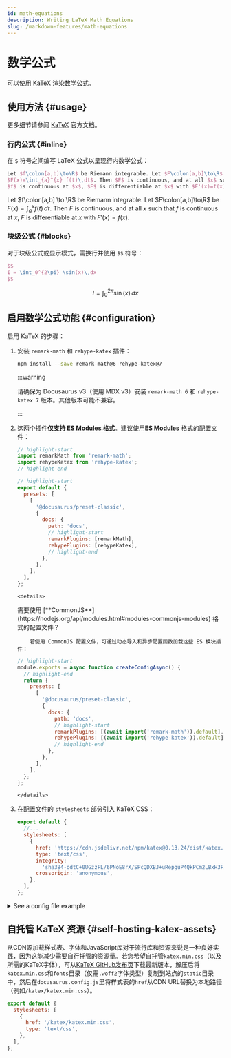 ```yaml
---
id: math-equations
description: Writing LaTeX Math Equations
slug: /markdown-features/math-equations
---
```


# 数学公式


可以使用 [KaTeX](https://katex.org) 渲染数学公式。

## 使用方法 {#usage}

更多细节请参阅 [KaTeX](https://katex.org) 官方文档。

### 行内公式 {#inline}

在 `$` 符号之间编写 LaTeX 公式以呈现行内数学公式：

```latex
Let $f\colon[a,b]\to\R$ be Riemann integrable. Let $F\colon[a,b]\to\R$ be
$F(x)=\int_{a}^{x} f(t)\,dt$. Then $F$ is continuous, and at all $x$ such that
$f$ is continuous at $x$, $F$ is differentiable at $x$ with $F'(x)=f(x)$.
```

<BrowserWindow>

Let $f\colon[a,b] \to \R$ be Riemann integrable. Let $F\colon[a,b]\to\R$ be $F(x)=
\int_{a}^{x} f(t)\,dt$. Then $F$ is continuous, and at all $x$ such that $f$ is continuous at $x$, $F$ is differentiable at $x$ with $F'(x)=f(x)$.

</BrowserWindow>

### 块级公式 {#blocks}

对于块级公式或显示模式，需换行并使用 `$$` 符号：

```latex
$$
I = \int_0^{2\pi} \sin(x)\,dx
$$
```

<BrowserWindow>

$$
I = \int_0^{2\pi} \sin(x)\,dx
$$

</BrowserWindow>

## 启用数学公式功能 {#configuration}

启用 KaTeX 的步骤：

1.  安装 `remark-math` 和 `rehype-katex` 插件：

    ```bash npm2yarn
    npm install --save remark-math@6 rehype-katex@7
    ```

    :::warning

    请确保为 Docusaurus v3（使用 MDX v3）安装 `remark-math 6` 和 `rehype-katex 7` 版本。其他版本可能不兼容。

    :::

2.  这两个插件[**仅支持 ES Modules 格式**](https://gist.github.com/sindresorhus/a39789f98801d908bbc7ff3ecc99d99c)。建议使用[**ES Modules**](https://flaviocopes.com/es-modules/) 格式的配置文件：

    ```js title="ES module docusaurus.config.js"
    // highlight-start
    import remarkMath from 'remark-math';
    import rehypeKatex from 'rehype-katex';
    // highlight-end

    // highlight-start
    export default {
      presets: [
        [
          '@docusaurus/preset-classic',
          {
            docs: {
              path: 'docs',
              // highlight-start
              remarkPlugins: [remarkMath],
              rehypePlugins: [rehypeKatex],
              // highlight-end
            },
          },
        ],
      ],
    };
    ```

        <details>

    <summary>
      需要使用
      [**CommonJS**](https://nodejs.org/api/modules.html#modules-commonjs-modules)
      格式的配置文件？
    </summary>

            若使用 CommonJS 配置文件，可通过动态导入和异步配置函数加载这些 ES 模块插件：

    ```js title="CommonJS module docusaurus.config.js"
    // highlight-start
    module.exports = async function createConfigAsync() {
      // highlight-end
      return {
        presets: [
          [
            '@docusaurus/preset-classic',
            {
              docs: {
                path: 'docs',
                // highlight-start
                remarkPlugins: [(await import('remark-math')).default],
                rehypePlugins: [(await import('rehype-katex')).default],
                // highlight-end
              },
            },
          ],
        ],
      };
    };
    ```

        </details>

3.  在配置文件的 `stylesheets` 部分引入 KaTeX CSS：

    ```js
    export default {
      //...
      stylesheets: [
        {
          href: 'https://cdn.jsdelivr.net/npm/katex@0.13.24/dist/katex.min.css',
          type: 'text/css',
          integrity:
            'sha384-odtC+0UGzzFL/6PNoE8rX/SPcQDXBJ+uRepguP4QkPCm2LBxH3FA3y+fKSiJ+AmM',
          crossorigin: 'anonymous',
        },
      ],
    };
    ```

<details>
<summary>See a config file example</summary>

```js title="docusaurus.config.js"
// highlight-start
import remarkMath from 'remark-math';
import rehypeKatex from 'rehype-katex';
// highlight-end

export default {
  title: 'Docusaurus',
  tagline: 'Build optimized websites quickly, focus on your content',
  presets: [
    [
      '@docusaurus/preset-classic',
      {
        docs: {
          path: 'docs',
          // highlight-start
          remarkPlugins: [remarkMath],
          rehypePlugins: [rehypeKatex],
          // highlight-end
        },
      },
    ],
  ],
  // highlight-start
  stylesheets: [
    {
      href: 'https://cdn.jsdelivr.net/npm/katex@0.13.24/dist/katex.min.css',
      type: 'text/css',
      integrity:
        'sha384-odtC+0UGzzFL/6PNoE8rX/SPcQDXBJ+uRepguP4QkPCm2LBxH3FA3y+fKSiJ+AmM',
      crossorigin: 'anonymous',
    },
  ],
  // highlight-end
};
```

</details>

## 自托管 KaTeX 资源 {#self-hosting-katex-assets}

从CDN源加载样式表、字体和JavaScript库对于流行库和资源来说是一种良好实践，因为这能减少需要自行托管的资源量。若您希望自托管`katex.min.css`（以及所需的KaTeX字体），可从[KaTeX GitHub发布页](https://github.com/KaTeX/KaTeX/releases)下载最新版本，解压后将`katex.min.css`和`fonts`目录（仅需`.woff2`字体类型）复制到站点的`static`目录中，然后在`docusaurus.config.js`里将样式表的`href`从CDN URL替换为本地路径（例如`/katex/katex.min.css`）。

```js title="docusaurus.config.js"
export default {
  stylesheets: [
    {
      href: '/katex/katex.min.css',
      type: 'text/css',
    },
  ],
};
```